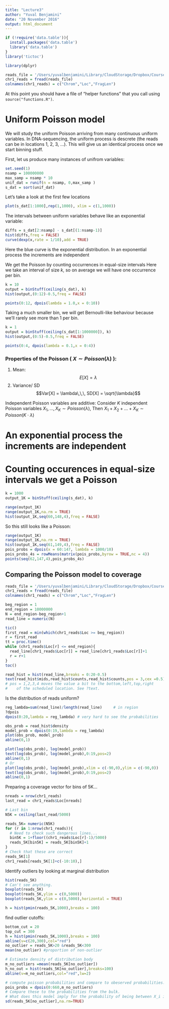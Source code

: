 ```yaml
---
title: "Lecture3"
author: "Yuval Benjamini"
date: "20 November 2016"
output: html_document
---
```


```r
if (!require('data.table')){
  install.packages('data.table')
  library('data.table')
}
library('tictoc')

library(dplyr)
```
```r

reads_file = '/Users/yuvalbenjamini/Library/CloudStorage/Dropbox/Courses/Lab/Lab_52568_16/DNAseq/Data/TCGA-13-0723-10B_lib2_all_chr1.forward'
chr1_reads = fread(reads_file) 
colnames(chr1_reads) = c("Chrom","Loc","FragLen")   


```

At this point you should have a file of "helper functions" 
that you call using `source("functions.R")`. 

# Uniform Poisson model

We will study the uniform Poisson arriving from many continuous uniform variables. 
In DNA-sequencing, the uniform process is descrete (the reads can be in locations
1, 2, 3, ...). This will give us an identical process once we start binning stuff. 

First, let us produce many instances of unifrom variables:
```r
set.seed(1)
nsamp = 100000000
max_samp = nsamp * 10
unif_dat = runif(n = nsamp, 0,max_samp )
s_dat = sort(unif_dat)
```

Let's take a look at the first few locations 

```r
plot(s_dat[1:1000],rep(1,1000), xlim = c(1,1000))
```

The intervals between uniform variables behave like an exponential variable:

```r
diffs = s_dat[2:nsamp] - s_dat[(1:nsamp-1)]
hist(diffs,freq = FALSE)
curve(dexp(x,rate = 1/10),add = TRUE)
```

Here the blue curve is the exponential distribution.
In an exponential process the increments are independent


We get the Poisson by counting occurrences in equal-size intervals 
Here we take an interval of size $k$, so on average we will have 
one occurrence per bin. 

```r
k = 10
output = binStuff(ceiling(s_dat), k)
hist(output,(0:12)-0.5,freq = FALSE)

points(0:12, dpois(lambda = 1.0,x = 0:10))
```

Taking a much smaller bin, we will get Bernoulli-like behaviour
because we'll rarely see more than 1 per bin.

```r
k = 1
output = binStuff(ceiling(s_dat[1:1000000]), k)
hist(output,(0:5)-0.5,freq = FALSE)

points(0:4, dpois(lambda = 0.1,x = 0:4))
```

### Properties of the Poisson ( $X\sim Poisson(\lambda)$ ): 

  1. Mean:  
  $$E[X] = \lambda$$
  2. Variance/ SD 
  $$Var[X] = \lambda\,\,\, SD[X] = \sqrt{\lambda}$$

Independent Poisson variables are additive:
Consider $K$ independent Poisson variables $X_1,...,X_K \sim Poisson(\lambda)$,
Then $X_1 + X_2 + ... + X_K \sim Poisson (K \cdot \lambda)$


# An exponential process the increments are independent
# Counting occurences in equal-size intervals we get a Poisson
```r
k = 1000
output_1K = binStuff(ceiling(s_dat), k)
```

```r
range(output_1K)
range(output_1K,na.rm = TRUE)
hist(output_1K,seq(60,148,4),freq = FALSE)

```

So this still looks like a Poisson: 

```r
range(output_1K)
range(output_1K,na.rm = TRUE)
hist(output_1K,seq(61,149,4),freq = FALSE)
pois_probs = dpois(x = 60:147, lambda = 1000/10)
pois_probs_4s = rowMeans(matrix(pois_probs,byrow = TRUE,nc = 4))
points(seq(62,147,4),pois_probs_4s)
```


## Comparing the Poisson model to coverage

```r

reads_file = '/Users/yuvalbenjamini/Library/CloudStorage/Dropbox/Courses/Lab/Lab_52568_16/DNAseq/Data/TCGA-13-0723-10B_lib2_all_chr1.forward'
chr1_reads = fread(reads_file) 
colnames(chr1_reads) = c("Chrom","Loc","FragLen")   

beg_region = 1
end_region = 10000000
N = end_region-beg_region+1
read_line = numeric(N)

tic()
first_read = min(which(chr1_reads$Loc >= beg_region)) 
r = first_read
tt = proc.time()
while (chr1_reads$Loc[r] <= end_region){
  read_line[chr1_reads$Loc[r]] = read_line[chr1_reads$Loc[r]]+1
  r = r+1
}
toc()

```

```r
read_hist = hist(read_line,breaks = 0:20-0.5)
text(read_hist$mids,read_hist$counts,read_hist$counts,pos = 3,cex =0.5)
# pos = 1,2,3,4 moves the value a bit to the bottom,left,top,right
#    of the scheduled location. See ?text.

```


Is the distribution of reads uniform? 
```r
reg_lambda=sum(read_line)/length(read_line)     # in region
?dpois
dpois(0:20,lambda = reg_lambda) # very hard to see the probabilities

obs_prob = read_hist$density
model_prob = dpois(0:19,lambda = reg_lambda)
plot(obs_prob, model_prob)
abline(0,1)

plot(log(obs_prob), log(model_prob))
text(log(obs_prob), log(model_prob),0:19,pos=2)
abline(0,1)
# Or
plot(log(obs_prob), log(model_prob),xlim = c(-90,0),ylim = c(-90,0))
text(log(obs_prob), log(model_prob),0:19,pos=2)
abline(0,1)
```


Preparing a coverage vector for bins of 5K...
```r
nreads = nrow(chr1_reads)
last_read = chr1_reads$Loc[nreads]

# Last bin
N5K = ceiling(last_read/5000)

reads_5K= numeric(N5K)
for (r in 1:nrow(chr1_reads)){
  # Need to check such dangerous lines...
  bin5K = 1+floor((chr1_reads$Loc[r]-1)/5000) 
  reads_5K[bin5K] = reads_5K[bin5K]+1 
}
# Check that these are correct
reads_5K[1]
chr1_reads[reads_5K[1]+c(-10:10),]
```


Identify outliers by looking at marginal distribution

```r
hist(reads_5K)
# Can't see anything.
boxplot(reads_5K)
boxplot(reads_5K,ylim = c(0,5000))
boxplot(reads_5K,ylim = c(0,5000),horizontal = TRUE)

h = hist(pmin(reads_5K,1000),breaks = 100)
```

find outlier cutoffs:
```r
bottom_cut = 20
top_cut = 300
h = hist(pmin(reads_5K,1000),breaks = 100)
abline(v=c(20,300),col="red")
no_outlier = reads_5K>20 &reads_5K<300
mean(no_outlier) #proportion of non-outlier

# Estimate density of distribution body
m_no_outliers =mean(reads_5K[no_outlier])
h_no_out = hist(reads_5K[no_outlier],breaks=100)
abline(v=m_no_outliers,col="red",lw=2)
```

```r
# compute poisson probabilities and compare to obeserved probabilities...
pois_probs = dpois(0:660,m_no_outliers)
# Compare these to the probabilities from the bulk. 
# What does this model imply for the probability of being between X_i in 100:109?
sd(reads_5K[no_outlier],na.rm=TRUE)
```


